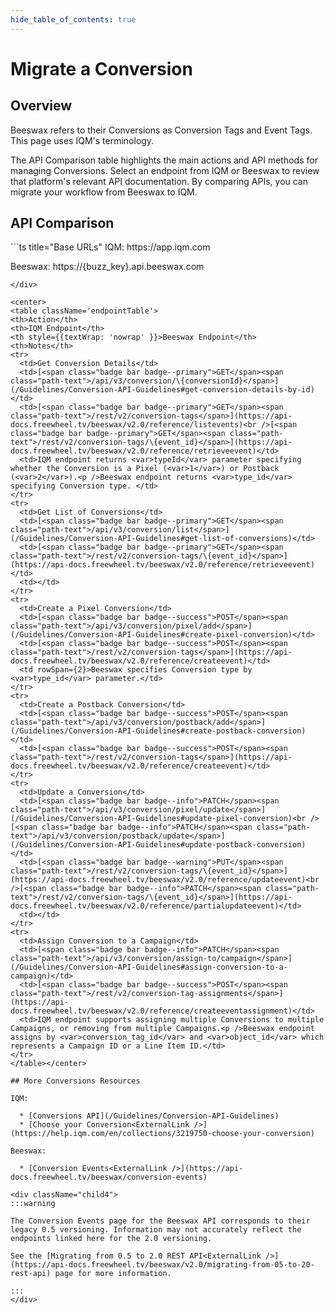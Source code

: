 ```yaml
---
hide_table_of_contents: true
---
```



# Migrate a Conversion

## Overview

Beeswax refers to their Conversions as Conversion Tags and Event Tags. This page uses IQM's terminology. 

The API Comparison table highlights the main actions and API methods for managing Conversions. Select an endpoint from IQM or Beeswax to review that platform's relevant API documentation. By comparing APIs, you can migrate your workflow from Beeswax to IQM.

## API Comparison

<div class="smallTable">
```ts title="Base URLs"
  IQM: https://app.iqm.com
  
  Beeswax: https://{buzz_key}.api.beeswax.com
```
</div>

<center>
<table className='endpointTable'>
<th>Action</th>
<th>IQM Endpoint</th>
<th style={{textWrap: 'nowrap' }}>Beeswax Endpoint</th>
<th>Notes</th>
<tr>
  <td>Get Conversion Details</td>
  <td>[<span class="badge bar badge--primary">GET</span><span class="path-text">/api/v3/conversion/\{conversionId}</span>](/Guidelines/Conversion-API-Guidelines#get-conversion-details-by-id)</td>
  <td>[<span class="badge bar badge--primary">GET</span><span class="path-text">/rest/v2/conversion-tags</span>](https://api-docs.freewheel.tv/beeswax/v2.0/reference/listevents)<br />[<span class="badge bar badge--primary">GET</span><span class="path-text">/rest/v2/conversion-tags/\{event_id}</span>](https://api-docs.freewheel.tv/beeswax/v2.0/reference/retrieveevent)</td>
  <td>IQM endpoint returns <var>typeId</var> parameter specifying whether the Conversion is a Pixel (<var>1</var>) or Postback (<var>2</var>).<p />Beeswax endpoint returns <var>type_id</var> specifying Conversion type. </td>
</tr>
<tr>
  <td>Get List of Conversions</td>
  <td>[<span class="badge bar badge--primary">GET</span><span class="path-text">/api/v3/conversion/list</span>](/Guidelines/Conversion-API-Guidelines#get-list-of-conversions)</td>
  <td>[<span class="badge bar badge--primary">GET</span><span class="path-text">/rest/v2/conversion-tags/\{event_id}</span>](https://api-docs.freewheel.tv/beeswax/v2.0/reference/retrieveevent)</td>
  <td></td>
</tr>
<tr>
  <td>Create a Pixel Conversion</td>
  <td>[<span class="badge bar badge--success">POST</span><span class="path-text">/api/v3/conversion/pixel/add</span>](/Guidelines/Conversion-API-Guidelines#create-pixel-conversion)</td>
  <td>[<span class="badge bar badge--success">POST</span><span class="path-text">/rest/v2/conversion-tags</span>](https://api-docs.freewheel.tv/beeswax/v2.0/reference/createevent)</td>
  <td rowSpan={2}>Beeswax specifies Conversion type by <var>type_id</var> parameter.</td>
</tr>
<tr>
  <td>Create a Postback Conversion</td>
  <td>[<span class="badge bar badge--success">POST</span><span class="path-text">/api/v3/conversion/postback/add</span>](/Guidelines/Conversion-API-Guidelines#create-postback-conversion)</td>
  <td>[<span class="badge bar badge--success">POST</span><span class="path-text">/rest/v2/conversion-tags</span>](https://api-docs.freewheel.tv/beeswax/v2.0/reference/createevent)</td>
</tr>
<tr>
  <td>Update a Conversion</td>
  <td>[<span class="badge bar badge--info">PATCH</span><span class="path-text">/api/v3/conversion/pixel/update</span>](/Guidelines/Conversion-API-Guidelines#update-pixel-conversion)<br />[<span class="badge bar badge--info">PATCH</span><span class="path-text">/api/v3/conversion/postback/update</span>](/Guidelines/Conversion-API-Guidelines#update-postback-conversion)</td>
  <td>[<span class="badge bar badge--warning">PUT</span><span class="path-text">/rest/v2/conversion-tags/\{event_id}</span>](https://api-docs.freewheel.tv/beeswax/v2.0/reference/updateevent)<br />[<span class="badge bar badge--info">PATCH</span><span class="path-text">/rest/v2/conversion-tags/\{event_id}</span>](https://api-docs.freewheel.tv/beeswax/v2.0/reference/partialupdateevent)</td>
  <td></td>
</tr>
<tr>
  <td>Assign Conversion to a Campaign</td>
  <td>[<span class="badge bar badge--info">PATCH</span><span class="path-text">/api/v3/conversion/assign-to/campaign</span>](/Guidelines/Conversion-API-Guidelines#assign-conversion-to-a-campaign)</td>
  <td>[<span class="badge bar badge--success">POST</span><span class="path-text">/rest/v2/conversion-tag-assignments</span>](https://api-docs.freewheel.tv/beeswax/v2.0/reference/createeventassignment)</td>
  <td>IQM endpoint supports assigning multiple Conversions to multiple Campaigns, or removing from multiple Campaigns.<p />Beeswax endpoint assigns by <var>conversion_tag_id</var> and <var>object_id</var> which represents a Campaign ID or a Line Item ID.</td>
</tr>
</table></center>

## More Conversions Resources

IQM:

  * [Conversions API](/Guidelines/Conversion-API-Guidelines)
  * [Choose your Conversion<ExternalLink />](https://help.iqm.com/en/collections/3219750-choose-your-conversion)

Beeswax: 

  * [Conversion Events<ExternalLink />](https://api-docs.freewheel.tv/beeswax/conversion-events)

<div className="child4">
:::warning

The Conversion Events page for the Beeswax API corresponds to their legacy 0.5 versioning. Information may not accurately reflect the endpoints linked here for the 2.0 versioning. 

See the [Migrating from 0.5 to 2.0 REST API<ExternalLink />](https://api-docs.freewheel.tv/beeswax/v2.0/migrating-from-05-to-20-rest-api) page for more information. 

:::
</div>